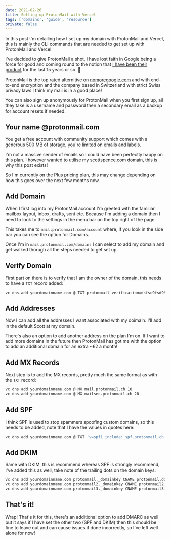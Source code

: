 ```yaml
---
date: 2021-02-26
title: Setting up ProtonMail with Vercel
tags: ['domains', 'guide', 'resource']
private: false
---
```


In this post I'm detailing how I set up my domain with ProtonMail and
Vercel, this is mainly the CLI commands that are needed to get set up
with ProtonMail and Vercel.

I've decided to give ProtonMail a shot, I have lost faith in Google
being a force for good and coming round to the notion that [I have
been their product] for the last 15 years or so. 😬

ProtonMail is the top rated alternitive on [nomoregoogle.com] and with
end-to-end encryption and the company based in Switzerland with strict
Swiss privacy laws I think my mail is in a good place!

You can also sign up anonymously for ProtonMail when you first sign
up, all they take is a username and password then a secondary email as
a backup for account resets if needed.

## Your name @protonmail.com

You get a free account with community support which comes with a
generous 500 MB of storage, you're limited on emails and labels.

I'm not a massive sender of emails so I could have been perfectly
happy on this plan. I however wanted to utilise my scottspence.com
domain, this is why this post exists!

So I'm currently on the Plus pricing plan, this may change depending
on how this goes over the next few months now.

## Add Domain

When I first log into my ProtonMail account I'm greeted with the
familiar mailbox layout, inbox, drafts, sent etc. Because I'm adding a
domain then I need to look to the settings in the menu bar on the top
right of the page.

This takes me to `mail.protonmail.com/account` where, if you look in
the side bar you can see the option for Domains.

Once I'm in `mail.protonmail.com/domains` I can select to add my
domain and get walked thorugh all the steps needed to get set up.

## Verify Domain

First part on there is to verify that I am the owner of the domain,
this needs to have a `TXT` record added:

```bash
vc dns add yourdomainname.com @ TXT protonmail-verification=dsfsu9fsd989vv
```

## Add Addresses

Now I can add all the addresses I want associated with my doimain.
I'll add in the default Scott at my domain.

There's also an option to add another address on the plan I'm on. If I
want to add more domains in the future then ProtonMail has got me with
the option to add an additional domain for an extra ~£2 a month!

## Add MX Records

Next step is to add the MX records, pretty much the same format as
with the `TXT` record:

```bash
vc dns add yourdomainname.com @ MX mail.protonmail.ch 10
vc dns add yourdomainname.com @ MX mailsec.protonmail.ch 20
```

## Add SPF

I think SPF is used to stop spammers spoofing custom domains, so this
needs to be added, note that I have the values in quotes here:

```bash
vc dns add yourdomainname.com @ TXT 'v=spf1 include:_spf.protonmail.ch mx ~all'
```

## Add DKIM

Same with DKIM, this is recommend whereas SPF is strongly recommend,
I've added this as well, take note of the trailing dots on the domain
keys:

```bash
vc dns add yourdomainname.com protonmail._domainkey CNAME protonmail.domainkey.f98sd8f90s.domains.proton.ch.
vc dns add yourdomainname.com protonmail2._domainkey CNAME protonmail2.domainkey.f98sd8f90s.domains.proton.ch.
vc dns add yourdomainname.com protonmail3._domainkey CNAME protonmail3.domainkey.f98sd8f90s.domains.proton.ch.
```

## That's it!

Wrap! That's it for this, there's an additional option to add DMARC as
well but it says if I have set the other two (SPF and DKIM) then this
should be fine to leave out and can cause issues if done incorrectly,
so I've left well alone for now!

<!-- Links -->

[nomoregoogle.com]: http://nomoregoogle.com/
[i have been their product]:
  https://quoteinvestigator.com/2017/07/16/product/
